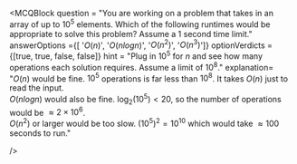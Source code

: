 <MCQBlock question = "You are working on a problem that takes in an array of up to $10^5$ elements. Which of the following
runtimes would be appropriate to solve this problem? Assume a 1 second time limit."
answerOptions ={[
'$O(n)$',
'$O(nlogn)$',
'$O(n^2)$',
'$O(n^3)$']}
optionVerdicts = {[true, true, false, false]}
hint = "Plug in $10^5$ for $n$ and see how many operations each solution requires. Assume a limit of $10^8$."
explanation= "$O(n)$ would be fine. $10^5$ operations is far less than $10^8$. It takes $O(n)$ just to read the input.\
$O(nlogn)$ would also be fine. $\log_2{(10^5)} < 20$, so the number of operations would be $\approx2\times10^6$.\
$O(n^2)$ or larger would be too slow. $(10^5)^2 = 10^{10}$ which would take $\approx100$ seconds to run."

/>